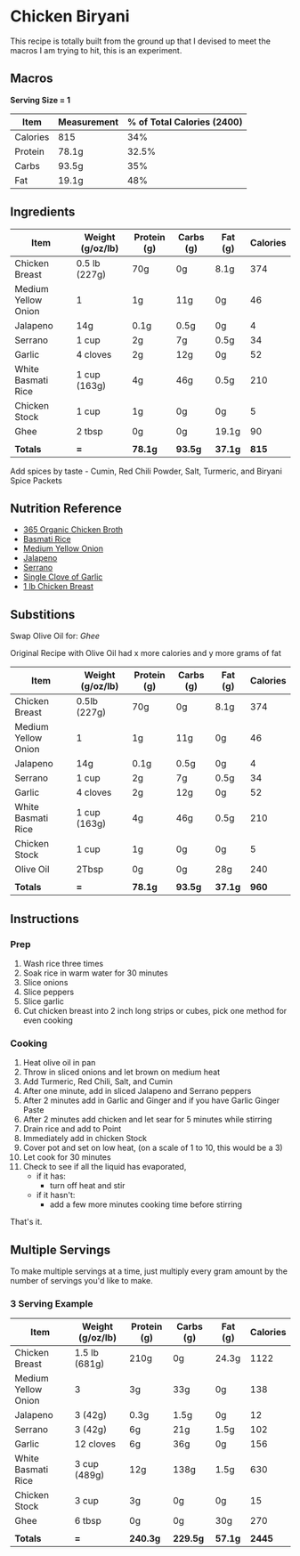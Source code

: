 # Chicken Biryani

This recipe is totally built from the ground up that I devised to meet the macros I am trying to hit, this is an experiment.

## Macros

**Serving Size = 1**

| Item | Measurement | % of Total Calories (2400) |
| ----------- | ----------- | ----------- |
| Calories | 815 | 34% |
| Protein | 78.1g | 32.5% |
| Carbs | 93.5g | 35% |
| Fat | 19.1g | 48% |

## Ingredients

| Item | Weight (g/oz/lb) | Protein (g) | Carbs (g) | Fat (g) | Calories |
| ----------- | ----------- | ----------- |	----------- | ----------- | ----------- |
| Chicken Breast | 0.5 lb (227g) | 70g | 0g | 8.1g | 374 |
| Medium Yellow Onion | 1 | 1g | 11g | 0g | 46 |
| Jalapeno | 14g | 0.1g | 0.5g | 0g | 4 |
| Serrano | 1 cup | 2g | 7g | 0.5g | 34 |
| Garlic | 4 cloves | 2g | 12g | 0g | 52 |
| White Basmati Rice | 1 cup (163g) | 4g | 46g | 0.5g | 210 |
| Chicken Stock | 1 cup | 1g | 0g | 0g | 5 |
| Ghee | 2 tbsp | 0g | 0g | 19.1g | 90 |
|  |  |  |  |  |  |
| **Totals** | **=** | **78.1g** | **93.5g** | **37.1g** | **815** |

Add spices by taste - Cumin, Red Chili Powder, Salt, Turmeric, and Biryani Spice Packets

## Nutrition Reference
- [365 Organic Chicken Broth](https://www.wholefoodsmarket.com/product/365-by-whole-foods-market-organic-broth-chicken-low-sodium-48-fl-oz-b074v3v1yg)  
- [Basmati Rice](https://www.webmd.com/diet/health-benefits-basmati-rice) 
- [Medium Yellow Onion](https://www.fatsecret.com/calories-nutrition/usda/onions?portionid=34294&portionamount=1.000) 
- [Jalapeno](https://www.verywellfit.com/carb-counts-for-jalapeno-peppers-2241796) 
- [Serrano](https://www.verywellfit.com/serrano-pepper-nutrition-facts-4589479) 
- [Single Clove of Garlic](https://www.urmc.rochester.edu/encyclopedia/content.aspx?contenttypeid=76&contentid=11215-4) 
- [1 lb Chicken Breast](https://www.myfitnesspal.com/food/calories/1-lb-chicken-breast-446675184) 

## Substitions
Swap Olive Oil for: 
*Ghee*

Original Recipe with Olive Oil had x more calories and y more grams of fat

| Item | Weight (g/oz/lb) | Protein (g) | Carbs (g) | Fat (g) | Calories |
| ----------- | ----------- | ----------- |	----------- | ----------- | ----------- |
| Chicken Breast | 0.5lb (227g) | 70g | 0g | 8.1g | 374 |
| Medium Yellow Onion | 1 | 1g | 11g | 0g | 46 |
| Jalapeno | 14g | 0.1g | 0.5g | 0g | 4 |
| Serrano | 1 cup | 2g | 7g | 0.5g | 34 |
| Garlic | 4 cloves | 2g | 12g | 0g | 52 |
| White Basmati Rice | 1 cup (163g) | 4g | 46g | 0.5g | 210 |
| Chicken Stock | 1 cup | 1g | 0g | 0g | 5 |
| Olive Oil | 2Tbsp | 0g | 0g | 28g | 240 |
|  |  |  |  |  |  |
| **Totals** | **=** | **78.1g** | **93.5g** | **37.1g** | **960** |

## Instructions

### Prep
1. Wash rice three times
2. Soak rice in warm water for 30 minutes
3. Slice onions
4. Slice peppers
5. Slice garlic
6. Cut chicken breast into 2 inch long strips or cubes, pick one method for even cooking

### Cooking
1. Heat olive oil in pan
2. Throw in sliced onions and let brown on medium heat
3. Add Turmeric, Red Chili, Salt, and Cumin
4. After one minute, add in sliced Jalapeno and Serrano peppers
5. After 2 minutes add in Garlic and Ginger and if you have Garlic Ginger Paste
6. After 2 minutes add chicken and let sear for 5 minutes while stirring
7. Drain rice and add to Point
8. Immediately add in chicken Stock
9. Cover pot and set on low heat, (on a scale of 1 to 10, this would be a 3)
10. Let cook for 30 minutes
11. Check to see if all the liquid has evaporated, 
    - if it has: 
        - turn off heat and stir 
    - if it hasn't:
        - add a few more minutes cooking time before stirring

That's it.

## Multiple Servings
To make multiple servings at a time, just multiply every gram amount by the number of servings you'd like to make.

### 3 Serving Example

| Item | Weight (g/oz/lb) | Protein (g) | Carbs (g) | Fat (g) | Calories |
| ----------- | ----------- | ----------- |	----------- | ----------- | ----------- |
| Chicken Breast | 1.5 lb (681g) | 210g | 0g | 24.3g | 1122 |
| Medium Yellow Onion | 3 | 3g | 33g | 0g | 138 |
| Jalapeno | 3 (42g) | 0.3g | 1.5g | 0g | 12 |
| Serrano | 3 (42g) | 6g | 21g | 1.5g | 102 |
| Garlic | 12 cloves | 6g | 36g | 0g | 156 |
| White Basmati Rice | 3 cup (489g) | 12g | 138g | 1.5g | 630 |
| Chicken Stock | 3 cup | 3g | 0g | 0g | 15 |
| Ghee | 6 tbsp | 0g | 0g | 30g | 270 |
|  |  |  |  |  |  |
| **Totals** | **=** | **240.3g** | **229.5g** | **57.1g** | **2445** |